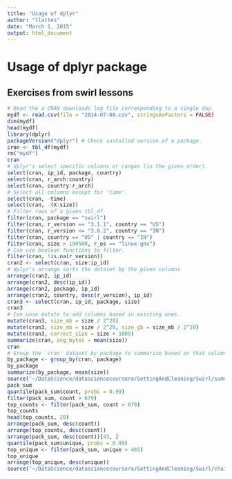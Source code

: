 ```yaml
---
title: "Usage of dplyr"
author: "llattes"
date: "March 1, 2015"
output: html_document
---
```


# Usage of dplyr package

## Exercises from swirl lessons

```r
# Read the a CRAN downloads log file corresponding to a single day.
mydf <- read.csv(file = "2014-07-08.csv", stringsAsFactors = FALSE)
dim(mydf)
head(mydf)
library(dplyr)
packageVersion("dplyr") # Check installed version of a package.
cran <- tbl_df(mydf)
rm("mydf")
cran
# dplyr's select specific columns or ranges (in the given order).
select(cran, ip_id, package, country)
select(cran, r_arch:country)
select(cran, country:r_arch)
# Select all columns except for 'time'.
select(cran, -time)
select(cran, -(X:size))
# Filter rows of a given tbl_df
filter(cran, package == "swirl")
filter(cran, r_version == "3.1.1", country == "US")
filter(cran, r_version <= "3.0.2", country == "IN")
filter(cran, country == "US" | country == "IN")
filter(cran, size > 100500, r_os == "linux-gnu")
# Can use boolean functions to filter.
filter(cran, !is.na(r_version))
cran2 <- select(cran, size:ip_id)
# dplyr's arrange sorts the dataset by the given columns
arrange(cran2, ip_id)
arrange(cran2, desc(ip_id))
arrange(cran2, package, ip_id)
arrange(cran2, country, desc(r_version), ip_id)
cran3 <- select(cran, ip_id, package, size)
cran3
# Can unse mutate to add columns based in existing ones.
mutate(cran3, size_mb = size / 2^20)
mutate(cran3, size_mb = size / 2^20, size_gb = size_mb / 2^10)
mutate(cran3, correct_size = size + 1000)
summarize(cran, avg_bytes = mean(size))
cran
# Group the 'cran' dataset by package to summarize based on that column.
by_package <- group_by(cran, package)
by_package
summarize(by_package, mean(size))
source('~/DataScience/datasciencecoursera/GettingAndCleaning/Swirl/summarize1.R')
pack_sum
quantile(pack_sum$count, probs = 0.99)
filter(pack_sum, count > 679)
top_counts <- filter(pack_sum, count > 679)
top_counts
head(top_counts, 20)
arrange(pack_sum, desc(count))
arrange(top_counts, desc(count))
arrange(pack_sum, desc(count))[43, ]
quantile(pack_sum$unique, probs = 0.99)
top_unique <- filter(pack_sum, unique > 465)
top_unique
arrange(top_unique, desc(unique))
source('~/DataScience/datasciencecoursera/GettingAndCleaning/Swirl/chain4.R')
````
